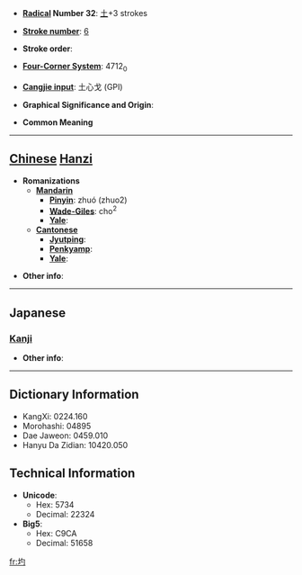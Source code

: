 * '''[[Wiktionary:Chinese radical index| Radical]] Number 32''': [[Wiktionary:Chinese radical index 土|土]]+3 strokes

* '''[[Wiktionary:Chinese total strokes index|Stroke number]]''': [[Wiktionary:Chinese total strokes index 6|6]]

* '''Stroke order''': 

* '''[[Wiktionary:Chinese four corner index|Four-Corner System]]''': 4712<sub>0</sub>

* '''[[Wiktionary:Chinese Cangjie index|Cangjie input]]''': 土心戈 (GPI)

* '''Graphical Significance and Origin''': 

* '''Common Meaning'''

----

== [[Chinese]] [[Hanzi]] ==

* '''Romanizations'''
** '''[[Mandarin]]'''
*** '''[[Pinyin]]''': zhuó (zhuo2)
*** '''[[Wade-Giles]]''': cho<sup>2</sup>
*** '''[[Yale]]''': 
** '''[[Cantonese]]'''
*** '''[[Jyutping]]''':
*** '''[[Penkyamp]]''': 
*** '''[[Yale]]''': 

* '''Other info''': 

----

==Japanese==
===[[Kanji]]===
{{kanji|on readings=[[しゃく]] (shaku), [[さく]] (saku)
|kun readings=[[あと]] (ato)
}}

* '''Other info''':  

----

== Dictionary Information ==

* KangXi: 0224.160
* Morohashi: 04895
* Dae Jaweon: 0459.010
* Hanyu Da Zidian: 10420.050

== Technical Information ==

* '''Unicode''':
** Hex: 5734
** Decimal: 22324
* '''Big5''':
** Hex: C9CA
** Decimal: 51658

[[fr:圴]]